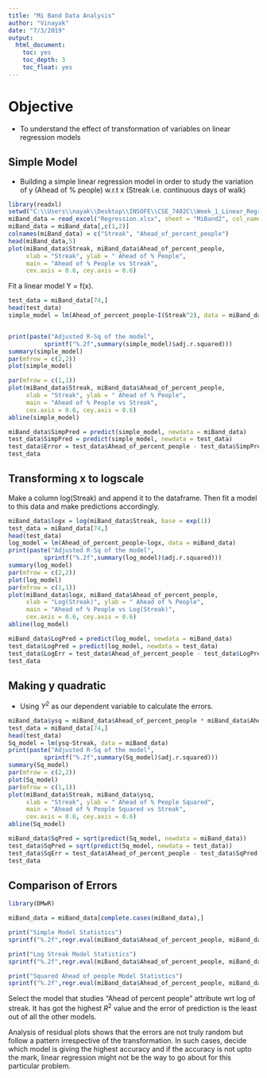 ```yaml
---
title: "Mi Band Data Analysis"
author: "Vinayak"
date: "7/3/2019"
output:
  html_document:
    toc: yes
    toc_depth: 3
    toc_float: yes
---
```

# Objective
* To understand the effect of transformation of variables on linear regression models  

## Simple Model
* Building a simple linear regression model in order to study the variation of y (Ahead of % people) w.r.t x (Streak i.e. continuous days of walk)
```r
library(readxl)
setwd("C:\\Users\\nayak\\Desktop\\INSOFE\\CSE_7402C\\Week_1_Linear_Regression\\20190630_Batch64_CSE7402c_Multiple_Linear_Regression_Lec02\\MiBand_Prediction")
miBand_data = read_excel("Regression.xlsx", sheet = "MiBand2", col_names = TRUE)
miBand_data = miBand_data[,c(1,2)]
colnames(miBand_data) = c("Streak", "Ahead_of_percent_people")
head(miBand_data,5)
plot(miBand_data$Streak, miBand_data$Ahead_of_percent_people,
     xlab = "Streak", ylab = " Ahead of % People",
     main = "Ahead of % People vs Streak",
     cex.axis = 0.6, cey.axis = 0.6)
```

Fit a linear model Y = f(x).

```r
test_data = miBand_data[74,]
head(test_data)
simple_model = lm(Ahead_of_percent_people~I(Streak^2), data = miBand_data)


print(paste("Adjusted R-Sq of the model",   
          sprintf("%.2f",summary(simple_model)$adj.r.squared)))
summary(simple_model)
par(mfrow = c(2,2))
plot(simple_model)

par(mfrow = c(1,1))
plot(miBand_data$Streak, miBand_data$Ahead_of_percent_people,
     xlab = "Streak", ylab = " Ahead of % People",
     main = "Ahead of % People vs Streak",
     cex.axis = 0.6, cey.axis = 0.6)
abline(simple_model)

miBand_data$SimpPred = predict(simple_model, newdata = miBand_data)
test_data$SimpPred = predict(simple_model, newdata = test_data)
test_data$Error = test_data$Ahead_of_percent_people - test_data$SimpPred
test_data
```

## Transforming x to logscale

Make a column log(Streak) and append it to the dataframe. Then fit a model to this data and make predictions accordingly.
```r
miBand_data$logx = log(miBand_data$Streak, base = exp(1))
test_data = miBand_data[74,]
head(test_data)
log_model = lm(Ahead_of_percent_people~logx, data = miBand_data)
print(paste("Adjusted R-Sq of the model",   
          sprintf("%.2f",summary(log_model)$adj.r.squared)))
summary(log_model)
par(mfrow = c(2,2))
plot(log_model)
par(mfrow = c(1,1))
plot(miBand_data$logx, miBand_data$Ahead_of_percent_people,
     xlab = "Log(Streak)", ylab = " Ahead of % People",
     main = "Ahead of % People vs Log(Streak)",
     cex.axis = 0.6, cey.axis = 0.6)
abline(log_model)

miBand_data$LogPred = predict(log_model, newdata = miBand_data)
test_data$LogPred = predict(log_model, newdata = test_data)
test_data$LogErr = test_data$Ahead_of_percent_people - test_data$LogPred
test_data
```

## Making y quadratic 
* Using $Y^2$ as our dependent variable to calculate the errors.
```r
miBand_data$ysq = miBand_data$Ahead_of_percent_people * miBand_data$Ahead_of_percent_people
test_data = miBand_data[74,]
head(test_data)
Sq_model = lm(ysq~Streak, data = miBand_data)
print(paste("Adjusted R-Sq of the model",   
          sprintf("%.2f",summary(Sq_model)$adj.r.squared)))
summary(Sq_model)
par(mfrow = c(2,2))
plot(Sq_model)
par(mfrow = c(1,1))
plot(miBand_data$Streak, miBand_data$ysq,
     xlab = "Streak", ylab = " Ahead of % People Squared",
     main = "Ahead of % People Squared vs Streak",
     cex.axis = 0.6, cey.axis = 0.6)
abline(Sq_model)

miBand_data$SqPred = sqrt(predict(Sq_model, newdata = miBand_data))
test_data$SqPred = sqrt(predict(Sq_model, newdata = test_data))
test_data$SqErr = test_data$Ahead_of_percent_people - test_data$SqPred
test_data
```
## Comparison of Errors
```r
library(DMwR)

miBand_data = miBand_data[complete.cases(miBand_data),]

print("Simple Model Statistics")
sprintf("%.2f",regr.eval(miBand_data$Ahead_of_percent_people, miBand_data$SimpPred))

print("Log Streak Model Statistics")
sprintf("%.2f",regr.eval(miBand_data$Ahead_of_percent_people, miBand_data$LogPred))

print("Squared Ahead of people Model Statistics")
sprintf("%.2f",regr.eval(miBand_data$Ahead_of_percent_people, miBand_data$SqPred))
```
Select the model that studies "Ahead of percent people" attribute wrt log of streak. It has got the highest $R^2$ value and the error of prediction is the least out of all the other models.

Analysis of residual plots shows that the errors are not truly random but follow a pattern irrespective of the transformation. In such cases, decide which model is giving the highest accuracy and if the accuracy is not upto the mark, linear regression might not be the way to go about for this particular problem.




